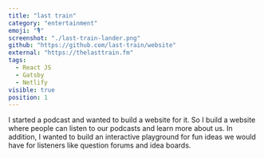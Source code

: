 ```yaml
---
title: "last train"
category: "entertainment"
emoji: "🎙️"
screenshot: "./last-train-lander.png"
github: "https://github.com/last-train/website"
external: "https://thelasttrain.fm"
tags:
  - React JS
  - Gatsby
  - Netlify
visible: true
position: 1
---
```


I started a podcast and wanted to build a website for it. So I build a website where people can listen to our podcasts and learn more about us. In addition, I wanted to build an <span className="highlighted-sm">interactive playground</span> for fun ideas we would have for listeners like <span className="highlighted-sm">question forums</span> and <span className="highlighted-sm">idea boards</span>.
